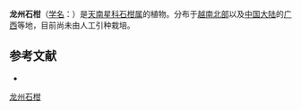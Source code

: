 {{Speciesbox
| name = 龙州石柑
| status = 
| status_system = 
| image = 
| genus = Pothos
| species = balansae
| authority = Engl.
}}

'''龙州石柑'''（[[学名|学名]]：{{lang|la|''Pothos balansae''}}）是[[天南星科|天南星科]][[石柑属|石柑属]]的植物。分布于[[越南北部|越南北部]]以及[[中国大陆|中国大陆]]的[[广西|广西]]等地，目前尚未由人工引种栽培。

== 参考文献 ==
<div class="references-small">
* {{cite web| url =http://www.bioinfo.cn/db05/KmzwSpecies.php?action=view&id=718| title =龙州石柑| work =《中国高等植物数据库全库》| publisher =中国科学院微生物研究所| author =昆明植物研究所| accessdate =2009-02-21| deadurl =yes| archiveurl =https://web.archive.org/web/20160305043628/http://www.bioinfo.cn/db05/KmzwSpecies.php?action=view&id=718| archivedate =2016-03-05}}
</div>
{{Taxonbar|from=Q11181220}}

{{DEFAULTSORT:Pothos balansae}}
[[Category:石柑属|龙州石柑]]


{{Araceae-stub}}